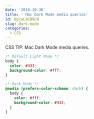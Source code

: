 ```yaml
---
date: '2018-10-30'
title: ' Mac Dark Mode media queries'
id: BpjwL9CB9CN
slug: dark-mode
categories:
  - CSS
---
```


CSS TIP: Mac Dark Mode media queries.

```css
/* Default Light Mode */
body {
  color: #333;
  background-color: #fff;
}

/* Dark Mode */
@media (prefers-color-scheme: dark) {
  body {
    color: #fff;
    background-color: #333;
  }
}
```
